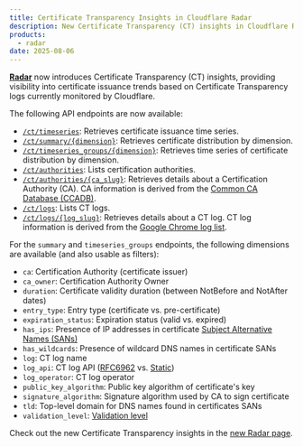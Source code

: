 ```yaml
---
title: Certificate Transparency Insights in Cloudflare Radar
description: New Certificate Transparency (CT) insights in Cloudflare Radar, with new API endpoints for certificate issuance trends
products:
  - radar
date: 2025-08-06
---
```


[**Radar**](/radar/) now introduces Certificate Transparency (CT) insights, providing visibility into certificate issuance trends based on Certificate Transparency logs currently monitored by Cloudflare.

The following API endpoints are now available:

- [`/ct/timeseries`](/api/resources/radar/subresources/ct/methods/timeseries/): Retrieves certificate issuance time series.
- [`/ct/summary/{dimension}`](/api/resources/radar/subresources/ct/methods/summary/): Retrieves certificate distribution by dimension.
- [`/ct/timeseries_groups/{dimension}`](/api/resources/radar/subresources/ct/methods/timeseries_groups/): Retrieves time series of certificate distribution by dimension.
- [`/ct/authorities`](/api/resources/radar/subresources/ct/subresources/authorities/methods/list/): Lists certification authorities.
- [`/ct/authorities/{ca_slug}`](/api/resources/radar/subresources/ct/subresources/authorities/methods/get/): Retrieves details about a Certification Authority (CA). CA information is derived from the [Common CA Database (CCADB)](https://www.ccadb.org/).
- [`/ct/logs`](/api/resources/radar/subresources/ct/subresources/logs/methods/list/): Lists CT logs.
- [`/ct/logs/{log_slug}`](/api/resources/radar/subresources/ct/subresources/logs/methods/get/): Retrieves details about a CT log. CT log information is derived from the [Google Chrome log list](https://googlechrome.github.io/CertificateTransparency/log_lists.html).

For the `summary` and `timeseries_groups` endpoints, the following dimensions are available (and also usable as filters):

- `ca`: Certification Authority (certificate issuer)
- `ca_owner`: Certification Authority Owner
- `duration`: Certificate validity duration (between NotBefore and NotAfter dates)
- `entry_type`: Entry type (certificate vs. pre-certificate)
- `expiration_status`: Expiration status (valid vs. expired)
- `has_ips`: Presence of IP addresses in certificate [Subject Alternative Names (SANs)](https://developers.cloudflare.com/ssl/origin-configuration/origin-ca/#hostname-and-wildcard-coverage)
- `has_wildcards`: Presence of wildcard DNS names in certificate SANs
- `log`: CT log name
- `log_api`: CT log API ([RFC6962](https://datatracker.ietf.org/doc/html/rfc6962) vs. [Static](https://c2sp.org/static-ct-api))
- `log_operator`: CT log operator
- `public_key_algorithm`: Public key algorithm of certificate's key
- `signature_algorithm`: Signature algorithm used by CA to sign certificate
- `tld`: Top-level domain for DNS names found in certificates SANs
- `validation_level`: [Validation level](https://www.cloudflare.com/learning/ssl/types-of-ssl-certificates/)

Check out the new Certificate Transparency insights in the [new Radar page](https://radar.cloudflare.com/certificate-transparency).